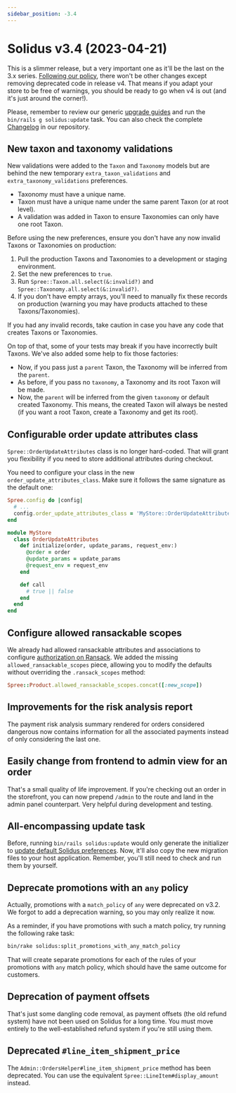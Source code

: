 ```yaml
---
sidebar_position: -3.4
---
```



# Solidus v3.4 (2023-04-21)

<MinimalRequirements ruby="2.7" rails="6.0" />

This is a slimmer release, but a very important one as it'll be the last on the 3.x series. [Following our policy](https://solidus.io/release_policy/#last_minor_before_major), there won't be other changes except removing deprecated code in release v4. That means if you adapt your store to be free of warnings, you should be ready to go when v4 is out (and it's just around the corner!).

Please, remember to review our generic [upgrade guides](/upgrading-solidus/index.mdx) and run the `bin/rails g solidus:update` task. You can also check the complete [Changelog](https://github.com/solidusio/solidus/blob/v3.4/CHANGELOG.md) in our repository.

## <PRLink number="4851">New taxon and taxonomy validations</PRLink>

New validations were added to the `Taxon` and `Taxonomy` models but are behind the new temporary `extra_taxon_validations` and `extra_taxonomy_validations` preferences.

- Taxonomy must have a unique name.
- Taxon must have a unique name under the same parent Taxon (or at root level).
- A validation was added in Taxon to ensure Taxonomies can only have one root Taxon.

Before using the new preferences, ensure you don't have any now invalid Taxons or Taxonomies on production:

1. Pull the production Taxons and Taxonomies to a development or staging environment.
2. Set the new preferences to `true`.
3. Run `Spree::Taxon.all.select(&:invalid?)` and `Spree::Taxonomy.all.select(&:invalid?)`.
4. If you don't have empty arrays, you'll need to manually fix these records on production (warning you may have products attached to these Taxons/Taxonomies).

If you had any invalid records, take caution in case you have any code that creates Taxons or Taxonomies.

On top of that, some of your tests may break if you have incorrectly built Taxons. We've also added some help to fix those factories:

- Now, if you pass just a `parent` Taxon, the Taxonomy will be inferred from the `parent`.
- As before, if you pass no `taxonomy`, a Taxonomy and its root Taxon will be made.
- Now, the `parent` will be inferred from the given `taxonomy` or default created Taxonomy. This means, the created Taxon will always be nested (if you want a root Taxon, create a Taxonomy and get its root).

## <PRLink number="4955">Configurable order update attributes class</PRLink>

`Spree::OrderUpdateAttributes` class is no longer hard-coded. That will grant you flexibility if you need to store additional attributes during checkout.

You need to configure your class in the new `order_update_attributes_class`. Make sure it follows the same signature as the default one:

```ruby title="config/initializers/spree.rb"
Spree.config do |config|
  # ...
  config.order_update_attributes_class = 'MyStore::OrderUpdateAttributes'
end
```

```ruby title="app/models/my_store/order_update_attributes.rb"
module MyStore
  class OrderUpdateAttributes
    def initialize(order, update_params, request_env:)
      @order = order
      @update_params = update_params
      @request_env = request_env
    end

    def call
      # true || false
    end
  end
end
```

## <PRLink number="4956">Configure allowed ransackable scopes</PRLink>

We already had allowed ransackable attributes and associations to configure [authorization on Ransack](https://activerecord-hackery.github.io/ransack/going-further/other-notes/#authorization-allowlistingdenylisting). We added the missing `allowed_ransackable_scopes` piece, allowing you to modify the defaults without overriding the `.ransack_scopes` method:

```ruby
Spree::Product.allowed_ransackable_scopes.concat([:new_scope])
```

## <PRLink number="4883">Improvements for the risk analysis report</PRLink>

The payment risk analysis summary rendered for orders considered dangerous now contains information for all the associated payments instead of only considering the last one.

## <PRLink number="4886">Easily change from frontend to admin view for an order</PRLink>

That's a small quality of life improvement. If you're checking out an order in the storefront, you can now prepend `/admin` to the route and land in the admin panel counterpart. Very helpful during development and testing.

## <PRLink number="4957">All-encompassing update task</PRLink>

Before, running `bin/rails solidus:update` would only generate the initializer to [update default Solidus preferences](/upgrading-solidus/index.mdx#updating-preferences]). Now, it'll also copy the new migration files to your host application. Remember, you'll still need to check and run them by yourself.

## <PRLink number="4991">Deprecate promotions with an `any` policy</PRLink>

Actually, promotions with a `match_policy` of `any` were deprecated on v3.2. We forgot to add a deprecation warning, so you may only realize it now.

As a reminder, if you have promotions with such a match policy, try running the following rake task:

```bash
bin/rake solidus:split_promotions_with_any_match_policy
```

That will create separate promotions for each of the rules of your promotions with `any` match policy, which should have the same outcome for customers.

## <PRLink number="5008">Deprecation of payment offsets</PRLink>

That's just some dangling code removal, as payment offsets (the old refund system) have not been used on Solidus for a long time. You must move entirely to the well-established refund system if you're still using them.

## <PRLink number="4876">Deprecated `#line_item_shipment_price`</PRLink>

The `Admin::OrdersHelper#line_item_shipment_price` method has been deprecated. You can use the equivalent `Spree::LineItem#display_amount` instead.
